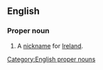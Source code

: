==English==
===Proper noun===
{{en-proper noun}}

#A [[nickname]] for [[Ireland]].

[[Category:English proper nouns]]